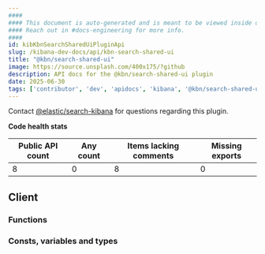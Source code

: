 ```yaml
---
####
#### This document is auto-generated and is meant to be viewed inside our experimental, new docs system.
#### Reach out in #docs-engineering for more info.
####
id: kibKbnSearchSharedUiPluginApi
slug: /kibana-dev-docs/api/kbn-search-shared-ui
title: "@kbn/search-shared-ui"
image: https://source.unsplash.com/400x175/?github
description: API docs for the @kbn/search-shared-ui plugin
date: 2025-06-30
tags: ['contributor', 'dev', 'apidocs', 'kibana', '@kbn/search-shared-ui']
---
```




Contact [@elastic/search-kibana](https://github.com/orgs/elastic/teams/search-kibana) for questions regarding this plugin.

**Code health stats**

| Public API count  | Any count | Items lacking comments | Missing exports |
|-------------------|-----------|------------------------|-----------------|
| 8 | 0 | 8 | 0 |

## Client

### Functions
<DocDefinitionList data={kbnSearchSharedUiObj.client.functions}/>

### Consts, variables and types
<DocDefinitionList data={kbnSearchSharedUiObj.client.misc}/>

